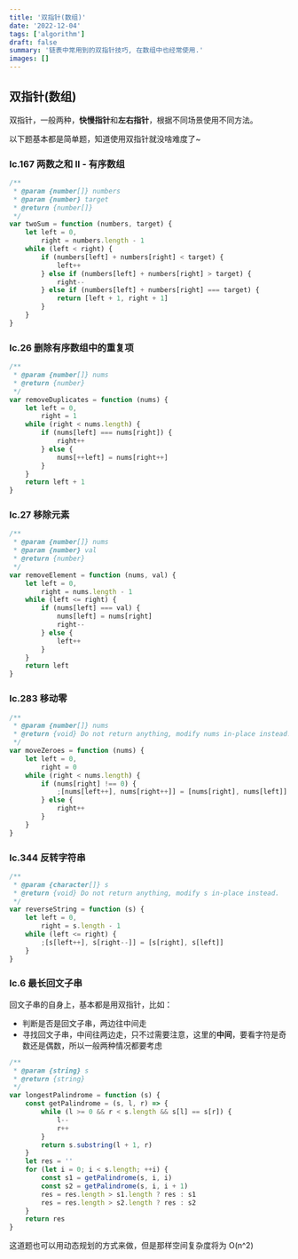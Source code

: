 ```yaml
---
title: '双指针(数组)'
date: '2022-12-04'
tags: ['algorithm']
draft: false
summary: '链表中常用到的双指针技巧, 在数组中也经常使用.'
images: []
---
```


## 双指针(数组)

双指针，一般两种，**快慢指针**和**左右指针**，根据不同场景使用不同方法。

以下题基本都是简单题，知道使用双指针就没啥难度了~

### lc.167 两数之和 II - 有序数组

```js
/**
 * @param {number[]} numbers
 * @param {number} target
 * @return {number[]}
 */
var twoSum = function (numbers, target) {
    let left = 0,
        right = numbers.length - 1
    while (left < right) {
        if (numbers[left] + numbers[right] < target) {
            left++
        } else if (numbers[left] + numbers[right] > target) {
            right--
        } else if (numbers[left] + numbers[right] === target) {
            return [left + 1, right + 1]
        }
    }
}
```

### lc.26 删除有序数组中的重复项

```js
/**
 * @param {number[]} nums
 * @return {number}
 */
var removeDuplicates = function (nums) {
    let left = 0,
        right = 1
    while (right < nums.length) {
        if (nums[left] === nums[right]) {
            right++
        } else {
            nums[++left] = nums[right++]
        }
    }
    return left + 1
}
```

### lc.27 移除元素

```js
/**
 * @param {number[]} nums
 * @param {number} val
 * @return {number}
 */
var removeElement = function (nums, val) {
    let left = 0,
        right = nums.length - 1
    while (left <= right) {
        if (nums[left] === val) {
            nums[left] = nums[right]
            right--
        } else {
            left++
        }
    }
    return left
}
```

### lc.283 移动零

```js
/**
 * @param {number[]} nums
 * @return {void} Do not return anything, modify nums in-place instead.
 */
var moveZeroes = function (nums) {
    let left = 0,
        right = 0
    while (right < nums.length) {
        if (nums[right] !== 0) {
            ;[nums[left++], nums[right++]] = [nums[right], nums[left]]
        } else {
            right++
        }
    }
}
```

### lc.344 反转字符串

```js
/**
 * @param {character[]} s
 * @return {void} Do not return anything, modify s in-place instead.
 */
var reverseString = function (s) {
    let left = 0,
        right = s.length - 1
    while (left <= right) {
        ;[s[left++], s[right--]] = [s[right], s[left]]
    }
}
```

### lc.6 最长回文子串

回文子串的自身上，基本都是用双指针，比如：

- 判断是否是回文子串，两边往中间走
- 寻找回文子串，中间往两边走，只不过需要注意，这里的**中间**，要看字符是奇数还是偶数，所以一般两种情况都要考虑

```js
/**
 * @param {string} s
 * @return {string}
 */
var longestPalindrome = function (s) {
    const getPalindrome = (s, l, r) => {
        while (l >= 0 && r < s.length && s[l] == s[r]) {
            l--
            r++
        }
        return s.substring(l + 1, r)
    }
    let res = ''
    for (let i = 0; i < s.length; ++i) {
        const s1 = getPalindrome(s, i, i)
        const s2 = getPalindrome(s, i, i + 1)
        res = res.length > s1.length ? res : s1
        res = res.length > s2.length ? res : s2
    }
    return res
}
```

这道题也可以用动态规划的方式来做，但是那样空间复杂度将为 O(n^2)
